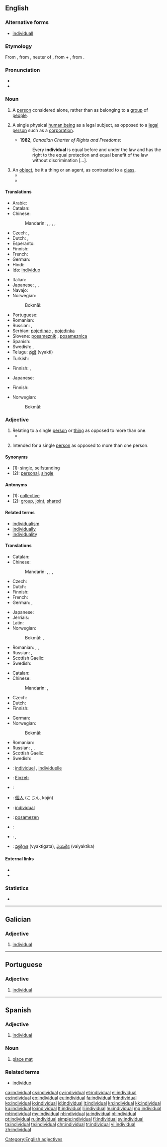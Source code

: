 ==English==
{{wikipedia|Individual (disambiguation)|Individual}}

===Alternative forms===
* [[individuall]] {{qualifier|obsolete}}

===Etymology===
From {{etyl|ML.|en}} {{term|individualis}}, from {{etyl|la|en}} {{term|individuum||an indivisible thing|lang=la}}, neuter of {{term|individuus||indivisible, undivided}}, from {{term|in}} + {{term|dividuus||divisible}}, from {{term|lang=la|divido||divide}}.

===Pronunciation===
* {{IPA|/ˌɪndɪˈvɪd͡ʒuəl/}}
* {{audio|en-us-individual.ogg|Audio (US)}}

===Noun===
{{en-noun}}

# A [[person]] considered alone, rather than as belonging to a [[group]] of [[people]].
#: {{usex|lang=en|He is an unusual '''individual'''.}}
# {{context|Legal|lang=en}} A single physical [[human being]] as a legal subject, as opposed to a [[legal person]] such as a [[corporation]].
#* '''1982''', ''Canadian Charter of Rights and Freedoms'':
#*: Every '''individual''' is equal before and under the law and has the right to the equal protection and equal benefit of the law without discrimination&nbsp;[&hellip;].
# An [[object]], be it a thing or an agent, as contrasted to a [[class]].
#* {{quote-book|year=2006|chapter=Identity and Individuality in Quantum Theory|title=Stanford Encyclopedia of Philosophy|author=Steven French|url=http://plato.stanford.edu/entries/qt-idind/
|passage=It is typically held that chairs, trees, rocks, people and many of the so-called ‘everyday’ objects we encounter can be regarded as '''individuals'''.}}
#*{{quote-magazine|year=2013|month=May-June|author=[http://www.americanscientist.org/authors/detail/katrina-g-claw Katrina G. Claw]
|title=[http://www.americanscientist.org/issues/feature/2013/3/rapid-evolution-in-eggs-and-sperm Rapid Evolution in Eggs and Sperm]
|volume=101|issue=3|magazine={{w|American Scientist}}
|passage=In plants, the ability to recognize self from nonself plays an important role in fertilization, because self-fertilization will result in less diverse offspring than fertilization with pollen from another '''individual'''.}}

====Translations====
{{trans-top|person considered alone}}
* Arabic: {{t+|ar|فرد|m|tr=fard|sc=Arab}}
* Catalan: {{t-|ca|individu|m}}
* Chinese:
*: Mandarin: {{t|cmn|個體|sc=Hani}}, {{t|cmn|个体|tr=gètǐ|sc=Hani}}, {{t|cmn|個人|sc=Hani}}, {{t|cmn|个人|tr=gèrén|sc=Hani}}, {{t|cmn|私人|tr=sīrén|sc=Hani}}
* Czech: {{t+|cs|jedinec|m}}, {{t-|cs|jednotlivec|m}}
* Dutch: {{t-|nl|enkeling|m}}, {{t+|nl|individu|n}}
* Esperanto: {{t-|eo|unuopulo}}
* Finnish: {{t+|fi|yksilö}}
* French: {{t+|fr|individu|m}}
* German: {{t+|de|Individuum|n}}
* Hindi: {{t+|hi|व्यक्ति|m|tr=vyakti}}
* Ido: [[individuo]]
{{trans-mid}}
* Italian: {{t+|it|individuo}}
* Japanese: {{t+|ja|個人|tr=こじん, kojin|sc=Jpan}}, {{t-|ja|個体|tr=こたい, kotai|sc=Jpan}}, {{t+|ja|私人|tr=しじん, shijin|sc=Jpan}}
* Navajo: {{tø|nv|hwó}}
* Norwegian:
*: Bokmål: {{t|nb|individ|n}}
* Portuguese: {{t+|pt|indivíduo}}
* Romanian: {{t-|ro|individ}}
* Russian: {{qualifier|law}} {{t+|ru|физическое лицо|n|tr=fizíčeskoje licó}}, {{t+|ru|индивидуум|m|tr=indivíduum}}
* Serbian: [[pojedinac]] {{m}}, [[pojedinka]] {{f}}
* Slovene: [[posameznik]] {{m}}, [[posameznica]] {{f}}
* Spanish: {{t+|es|individuo}}
* Swedish: {{t+|sv|individ|c}}, {{t+|sv|enskild|c}}
* Telugu: [[వ్యక్తి]] (vyakti)
* Turkish: {{t+|tr|birey}}
{{trans-bottom}}

{{trans-top|single human as legal subject}}
* Finnish: {{t+|fi|henkilö}}, {{t+|fi|luonnollinen henkilö}}
{{trans-mid}}
* Japanese: {{t|ja|個人|tr=こじん, kojin|sc=Jpan}}
{{trans-bottom}}

{{trans-top|individual object as contrasted to a class}}
* Finnish: {{t+|fi|yksilö}}
{{trans-mid}}
* Norwegian:
*: Bokmål: {{t|nb|individ|n}}
{{trans-bottom}}

===Adjective===
{{en-adj}}

# Relating to a single [[person]] or [[thing]] as opposed to more than one.
#*{{quote-magazine|date=2013-06-01|volume=407|issue=8838|page=71|magazine={{w|The Economist}}
|title=[http://www.economist.com/news/finance-and-economics/21578670-peer-peer-lending-needs-new-name-end-peer-show End of the peer show]
|passage=Finance is seldom romantic. But the idea of peer-to-peer lending comes close. This is an industry that brings together '''individual''' savers and lenders on online platforms. Those that want to borrow are matched with those that want to lend.}}
#: {{usex|As we can't print them all together, the '''individual''' pages will have to be printed one by one.|lang=en}}
# Intended for a single [[person]] as opposed to more than one person.
#: {{usex|'''individual''' personal pension; '''individual''' cream cakes|lang=en}}

====Synonyms====
* (1): [[single]], [[selfstanding]]
* (2): [[personal]], [[single]]

====Antonyms====
* (1): [[collective]]
* (2): [[group]], [[joint]], [[shared]]

====Related terms====
* [[individualism]]
* [[individually]]
* [[individuality]]

====Translations====
{{trans-top|relating to a single person or thing}}
* Catalan: {{t|ca|individual}}
* Chinese:
*: Mandarin: {{t|cmn|單個|sc=Hani}}, {{t|cmn|单个|tr=dāngè|sc=Hani}}, {{t|cmn|獨個|sc=Hani}}, {{t|cmn|独个|tr=dúgè|sc=Hani}}
* Czech: {{t+|cs|jednotlivý}}
* Dutch: {{t+|nl|individueel}}
* Finnish: {{t-|fi|yksittäinen}}
* French: {{t+|fr|individuel}}
* German: {{t+|de|einzeln}}, {{t+|de|individuell}}
{{trans-mid}}
* Japanese: {{t-|ja|個々|tr=ここの, koko-no|alt=個々の|sc=Jpan}}
* Jèrriais: {{tø|roa-jer|îndividuel}}
* Latin: {{t-|la|individualis}}
* Norwegian:
*: Bokmål: {{t|nb|enkelt}}, {{t|nb|individuell}}
* Romanian: {{t-|ro|individual|m|n}}, {{t-|ro|individuală|f}}, {{t-|ro|individuali|m-p}}
* Russian: {{t+|ru|отдельный|tr=otdél'nyj|sc=Cyrl}}, {{t+|ru|индивидуальный|tr=individuál'nyj|sc=Cyrl}}
* Scottish Gaelic: {{t-|gd|air leth}}
* Swedish: {{t+|sv|enskild}}
{{trans-bottom}}

{{trans-top|intended for a single person}}
* Catalan: {{t|ca|individual}}
* Chinese:
*: Mandarin: {{t|cmn|個別|sc=Hani}}, {{t|cmn|个别|tr=gèbié|sc=Hani}}
* Czech: {{t-|cs|individuální}}
* Dutch: {{t+|nl|individueel}}
* Finnish: {{t-|fi|yksilöllinen}}
{{trans-mid}}
* German: {{t+|de|individuell}}
* Norwegian:
*: Bokmål: {{t|nb|individuell}}
* Romanian: {{t-|ro|individual}}
* Russian: {{t+|ru|индивидуальный|tr=individuál'nyj|sc=Cyrl}}, {{t+|ru|персональный|tr=personál'nyj|sc=Cyrl}}, {{t+|ru|личный|tr=líčnyj|sc=Cyrl}}
* Scottish Gaelic: {{t-|gd|air leth}}
* Swedish: {{t+|sv|individuell}}
{{trans-bottom}}

{{checktrans-top}}
* {{ttbc|fr}}: [[individuel]] {{m}}, [[individuelle]] {{f}}
* {{ttbc|de}}: [[Einzel-]]
* {{ttbc|he}}: {{t-|he|פרטי|tr=p"rati}}
{{trans-mid}}
* {{ttbc|ja}}: [[個人]] (こじん, kojin)
* {{ttbc|pt}}: [[individual]]
* {{ttbc|sl}}: [[posamezen]]
* {{ttbc|es}}: {{t+|es|individual}}
* {{ttbc|sv}}: {{t+|sv|individuell}}, {{t+|sv|enskild}}
* {{ttbc|te}}: [[వ్యక్తిగత]] (vyaktigata), [[వైయక్తిక]] (vaiyaktika)
{{trans-bottom}}

====External links====
* {{R:Webster 1913}}
* {{R:Century 1911}}

===Statistics===
* {{rank|silent|takes|honour|806|individual|girls|wall|cry}}

[[Category:English adjectives]]

----

==Galician==

===Adjective===
{{gl-adj|f=individual|pl=individuais}}

# [[#English|individual]]

----

==Portuguese==

===Adjective===
{{pt-adj|individu|al}}

# [[#English|individual]]

----

==Spanish==

===Adjective===
{{es-adj|pl=individuales}}

# [[#English|individual]]

===Noun===
{{es-noun|m|es}}

# [[place mat]]

===Related terms===
* [[individuo]]

[[ca:individual]]
[[cs:individual]]
[[cy:individual]]
[[et:individual]]
[[el:individual]]
[[es:individual]]
[[eo:individual]]
[[eu:individual]]
[[fa:individual]]
[[fr:individual]]
[[ko:individual]]
[[io:individual]]
[[id:individual]]
[[it:individual]]
[[kn:individual]]
[[kk:individual]]
[[ku:individual]]
[[lo:individual]]
[[lt:individual]]
[[li:individual]]
[[hu:individual]]
[[mg:individual]]
[[ml:individual]]
[[my:individual]]
[[nl:individual]]
[[ja:individual]]
[[pl:individual]]
[[pt:individual]]
[[ru:individual]]
[[simple:individual]]
[[fi:individual]]
[[sv:individual]]
[[ta:individual]]
[[te:individual]]
[[chr:individual]]
[[tr:individual]]
[[vi:individual]]
[[zh:individual]]